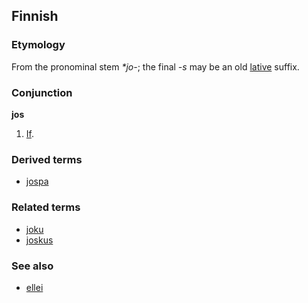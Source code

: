==Finnish==

===Etymology===
From the pronominal stem ''*jo-''; the final ''-s'' may be an old [[lative]] suffix.

===Conjunction===
'''jos'''

# [[If]].

===Derived terms===
*[[jospa]]

===Related terms===
*[[joku]]
*[[joskus]]

===See also===
*[[ellei]]